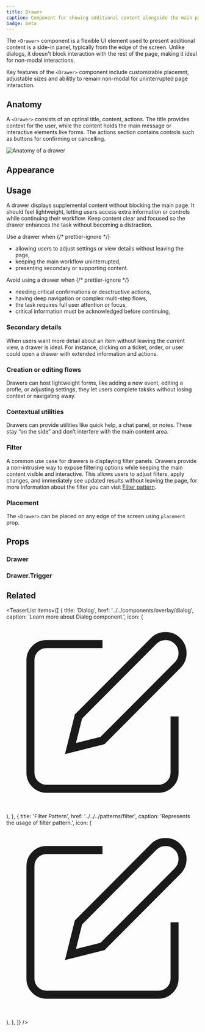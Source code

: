 ```yaml
---
title: Drawer
caption: Component for showing additional content alongside the main page..
badge: beta
---
```


The `<Drawer>` component is a flexible UI element used to present additional content is a side-in panel, typically from the edge of the screen. Unlike dialogs, it doesn't block interaction with the rest of the page, making it ideal for non-modal interactions.

Key features of the `<Drawer>` component include customizable placemnt, adjustable sizes and abilitly to remain non-modal for uninterrupted page interaction.

## Anatomy

A `<Drawer>` consists of an optinal title, content, actions. The title provides context for the user, while the content holds the main message or interactive elements like forms. The actions section contains controls such as buttons for confirming or cancelling.

<Image
  src="/drawer/drawer-anatomy.jpg"
  alt="Anatomy of a drawer"
  width={800}
  height={550}
  className="mx-auto block"
/>

## Appearance

<AppearanceDemo component={title} />

<AppearanceTable component={title} />

## Usage

A drawer displays supplemental content without blocking the main page. It should feel lightweight, letting users access extra information or controls while continuing their workflow. Keep content clear and focused so the drawer enhances the task without becoming a distraction.

<GuidelineTiles>
<Do>
  <Do.Description>
    Use a drawer when
    {/* prettier-ignore */}
    <ul>
      <li>allowing users to adjust settings or view details without leaving the page,</li>
      <li>keeping the main workflow uninterrupted,</li>
      <li>presenting secondary or supporting content.</li>
    </ul>
  </Do.Description>
</Do>

<Dont>
  <Dont.Description>
    Avoid using a drawer when
    {/* prettier-ignore */}
    <ul>
      <li>needing critical confirmations or desctructive actions,</li>
      <li>having deep navigation or complex multi-step flows,</li>
      <li>the task requires full user attention or focus,</li>
      <li>critical information must be acknowledged before continuing,</li>
    </ul>
  </Dont.Description>
</Dont>
</GuidelineTiles>

### Secondary details

When users want more detail about an item without leaving the current view, a drawer is ideal. For instance, clicking on a ticket, order, or user could open a drawer with extended information and actions.

<ComponentDemo file="./drawer-secondary-details.demo.tsx" />

### Creation or editing flows

Drawers can host lightweight forms, like adding a new event, editing a profle, or adjusting settings, they let users complete taksks without losing context or navigating away.

<ComponentDemo file="./drawer-edit-flow.demo.tsx" />

### Contextual utilities

Drawers can provide utilities like quick help, a chat panel, or notes. These stay “on the side” and don’t interfere with the main content area.

<ComponentDemo file="./drawer-contextual-utility.demo.tsx" />

### Filter

A common use case for drawers is displaying filter panels. Drawers provide a non-intrusive way to expose filtering options while keeping the main content visible and interactive. This allows users to adjust filters, apply changes, and immediately see updated results without leaving the page, for more information about the filter you can visit [Filter pattern](/patterns/filter).

### Placement

The `<Drawer>` can be placed on any edge of the screen using `placement` prop.

<ComponentDemo file="./drawer-placement.demo.tsx" />

## Props

<StorybookHintMessage component={title} />

### Drawer

<PropsTable component={title} />

### Drawer.Trigger

<PropsTable component="DrawerTrigger" />

## Related

<TeaserList
  items={[
    {
      title: 'Dialog',
      href: '../../components/overlay/dialog',
      caption: 'Learn more about Dialog component.',
      icon: (
        <svg
          xmlns="http://www.w3.org/2000/svg"
          width={24}
          height={24}
          viewBox="0 0 24 24"
          fill="none"
          stroke="currentColor"
          strokeWidth={2}
          strokeLinecap="round"
          strokeLinejoin="round"
        >
          <path d="M12 3H5a2 2 0 00-2 2v14a2 2 0 002 2h14a2 2 0 002-2v-7" />
          <path d="M18.375 2.625a2.121 2.121 0 113 3L12 15l-4 1 1-4z" />
        </svg>
      ),
    },
    {
      title: 'Filter Pattern',
      href: '../../../patterns/filter',
      caption: 'Represents the usage of filter pattern.',
      icon: (
        <svg
          xmlns="http://www.w3.org/2000/svg"
          width={24}
          height={24}
          viewBox="0 0 24 24"
          fill="none"
          stroke="currentColor"
          strokeWidth={2}
          strokeLinecap="round"
          strokeLinejoin="round"
        >
          <path d="M12 3H5a2 2 0 00-2 2v14a2 2 0 002 2h14a2 2 0 002-2v-7" />
          <path d="M18.375 2.625a2.121 2.121 0 113 3L12 15l-4 1 1-4z" />
        </svg>
      ),
    },
  ]}
/>
